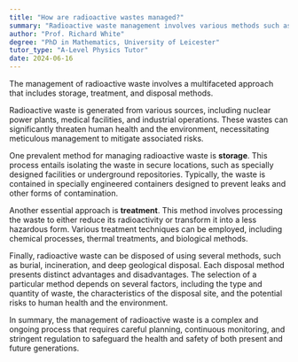 ```yaml
---
title: "How are radioactive wastes managed?"
summary: "Radioactive waste management involves various methods such as storage, treatment, and disposal to ensure safe handling and minimize environmental impact."
author: "Prof. Richard White"
degree: "PhD in Mathematics, University of Leicester"
tutor_type: "A-Level Physics Tutor"
date: 2024-06-16
---
```


The management of radioactive waste involves a multifaceted approach that includes storage, treatment, and disposal methods. 

Radioactive waste is generated from various sources, including nuclear power plants, medical facilities, and industrial operations. These wastes can significantly threaten human health and the environment, necessitating meticulous management to mitigate associated risks.

One prevalent method for managing radioactive waste is **storage**. This process entails isolating the waste in secure locations, such as specially designed facilities or underground repositories. Typically, the waste is contained in specially engineered containers designed to prevent leaks and other forms of contamination.

Another essential approach is **treatment**. This method involves processing the waste to either reduce its radioactivity or transform it into a less hazardous form. Various treatment techniques can be employed, including chemical processes, thermal treatments, and biological methods.

Finally, radioactive waste can be disposed of using several methods, such as burial, incineration, and deep geological disposal. Each disposal method presents distinct advantages and disadvantages. The selection of a particular method depends on several factors, including the type and quantity of waste, the characteristics of the disposal site, and the potential risks to human health and the environment.

In summary, the management of radioactive waste is a complex and ongoing process that requires careful planning, continuous monitoring, and stringent regulation to safeguard the health and safety of both present and future generations.
    